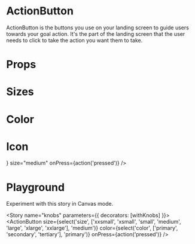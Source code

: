 
<Meta title="Design System|ActionButton" component={ActionButton} />

# ActionButton
ActionButton is the buttons you use on your landing screen to guide users towards your goal action. It's the part of the landing screen that the user needs to click to take the action you want them to take.

# Props

<Props of={ActionButton} />

# Sizes

<Preview>
  <Story name="sizes">
    <Inline>
      <ActionButton size="xxlarge" onPress={action('pressed')} />
      <ActionButton size="xlarge" onPress={action('pressed')} />
      <ActionButton size="large" onPress={action('pressed')} />
      <ActionButton size="medium" onPress={action('pressed')} />
      <ActionButton size="small" onPress={action('pressed')} />
      <ActionButton size="xsmall" onPress={action('pressed')} />
      <ActionButton size="xxsmall" onPress={action('pressed')} />
  </Inline>
  </Story>
</Preview>

# Color

<Preview>
  <Story name="color">
    <Inline>
      <ActionButton color="primary" size="medium" onPress={action('pressed')} />
      <ActionButton color="secondary" size="medium" onPress={action('pressed')} />
      <ActionButton color="tertiary" size="medium" onPress={action('pressed')} />
    </Inline>
  </Story>
</Preview>

# Icon

<Preview>
  <Story name="icon">
    <ActionButton
      icon={<Feather
            name="chevron-up"
            size={26}
            color="white" />}
      size="medium"
      onPress={action('pressed')}
    />
  </Story>
</Preview>

# Playground

Experiment with this story in Canvas mode.

<Story name="knobs" parameters={{ decorators: [withKnobs] }}>
  <ActionButton
    size={select('size', ['xxsmall', 'xsmall', 'small', 'medium', 'large', 'xlarge', 'xxlarge'], 'medium')}
    color={select('color', ['primary', 'secondary', 'tertiary'], 'primary')}
    onPress={action('pressed')}
  />
</Story>